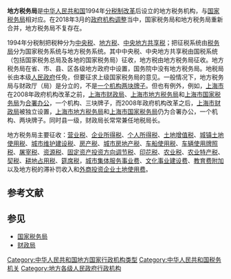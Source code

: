 {{Unreferenced|time=2022-01-10T01:38:23+00:00}}
'''地方税务局'''是[[中华人民共和国|中华人民共和国]]1994年[[分税制改革|分税制改革]]后设立的地方税务机构，与[[国家税务局|国家税务局]]相对应。在2018年3月的[[深化党和国家机构改革|政府机构调整]]当中，国家税务局和地方税务局重新合并，地方税务局不复存在。

1994年分税制把税种分为[[中央税|中央税]]、[[地方税|地方税]]、[[中央地方共享税|中央地方共享税]]；把征税系统由[[税务局|税务局]]分为国家税务系统与地方税务系统。其中中央税、中央地方共享税由国税系统（包括国家税务总局及各地的国家税务局）征收，地方税由地方税务局征收。地方税务局在省、市、县、区各级地方政府中设置，国务院中没有地方税务局。地税局长由本级[[人民政府|人民政府]]任免，但要征求上级国家税务局的意见。一般情况下，地方税务局与财政厅（局）是分立的，不是[[一个机构两块牌子|一个机构两块牌子]]。但也有例外，例如，[[上海市|上海市]]在2008年政府机构改革之前，[[上海市财政局|上海市财政局]]、[[上海市地方税务局|上海市地方税务局]]和[[上海市国家税务局|上海市国家税务局]]为[[合署办公|合署办公]]，一个机构、三块牌子，而2008年政府机构改革之后，[[上海市财政局|上海市财政局]]被独立设置，[[上海市地方税务局|上海市地方税务局]]和[[上海市国家税务局|上海市国家税务局]]仍为合署办公，一个机构、两块牌子。同时县一级，财政局长常常兼任地税局长。

地方税务局主要征收：[[营业税|营业税]]、[[企业所得税|企业所得税]]、[[个人所得税|个人所得税]]、[[土地增值税|土地增值税]]、[[城镇土地使用税|城镇土地使用税]]、[[城市维护建设税|城市维护建设税]]、[[房产税|房产税]]、[[城市房地产税|城市房地产税]]、[[车船使用税|车船使用税]]、[[车辆使用牌照税|车辆使用牌照税]]、[[屠宰税|屠宰税]]、[[资源税|资源税]]、[[固定资产投资方向调节税|固定资产投资方向调节税]]、[[印花税|印花税]]、[[农业税|农业税]]、[[农业特产税|农业特产税]]、[[契税|契税]]、[[耕地占用税|耕地占用税]]、[[筵席税|筵席税]]，[[城市集体服务事业费|城市集体服务事业费]]、[[文化事业建设费|文化事业建设费]]、[[教育费附加|教育费附加]]以及地方税的滞补罚收入和[[外商投资企业土地使用费|外商投资企业土地使用费]]。

== 参考文献 ==
{{Reflist}}

== 参见 ==
* [[国家税务局|国家税务局]]
* [[财政局|财政局]]

[[Category:中华人民共和国地方国家行政机构类型|Category:中华人民共和国地方国家行政机构类型]]
[[Category:中华人民共和国税务机关|Category:中华人民共和国税务机关]]
[[Category:地方各级人民政府行政机构|Category:地方各级人民政府行政机构]]